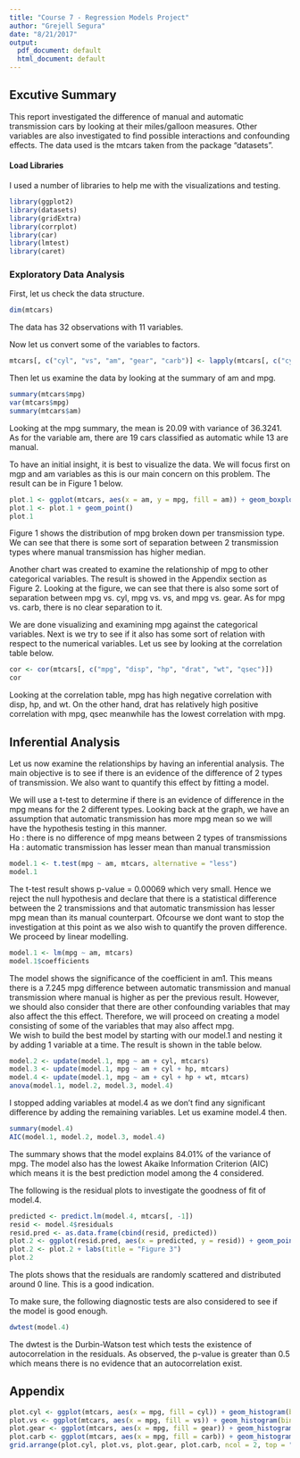 ```yaml
---
title: "Course 7 - Regression Models Project"
author: "Grejell Segura"
date: "8/21/2017"
output:
  pdf_document: default
  html_document: default
---
```


## Excutive Summary

This report investigated the difference of manual and automatic transmission cars by looking at their miles/galloon measures. Other variables are also investigated to find possible interactions and confounding effects. The data used is the mtcars taken from the package "datasets".

#### Load Libraries

I used a number of libraries to help me with the visualizations and testing.
```r
library(ggplot2)
library(datasets)
library(gridExtra)
library(corrplot)
library(car)
library(lmtest)
library(caret)
```

### Exploratory Data Analysis

First, let us check the data structure.
```r
dim(mtcars)
```

The data has 32 observations with 11 variables.

Now let us convert some of the variables to factors.
```r
mtcars[, c("cyl", "vs", "am", "gear", "carb")] <- lapply(mtcars[, c("cyl", "vs", "am", "gear", "carb")], as.factor)
```

Then let us examine the data by looking at the summary of am and mpg.
```r
summary(mtcars$mpg)
var(mtcars$mpg)
summary(mtcars$am)
```
Looking at the mpg summary, the mean is 20.09 with variance of 36.3241. As for the variable am, there are 19 cars classified as automatic while 13 are manual.

To have an initial insight, it is best to visualize the data. We will focus first on mgp and am variables as this is our main concern on this problem. The result can be in Figure 1 below.
```r
plot.1 <- ggplot(mtcars, aes(x = am, y = mpg, fill = am)) + geom_boxplot() + labs(title = "Figure 1")
plot.1 <- plot.1 + geom_point()
plot.1
```
  
Figure 1 shows the distribution of mpg broken down per transmission type. We can see that there is some sort of separation between 2 transmission types where manual transmission has higher median. 
  
Another chart was created to examine the relationship of mpg to other categorical variables. The result is showed in the Appendix section as Figure 2. Looking at the figure, we can see that there is also some sort of separation between mpg vs. cyl, mpg vs. vs, and mpg vs. gear. As for mpg vs. carb, there is no clear separation to it.
  
We are done visualizing and examining mpg against the categorical variables. Next is we try to see if it also has some sort of relation with respect to the numerical variables. Let us see by looking at the correlation table below.

```r
cor <- cor(mtcars[, c("mpg", "disp", "hp", "drat", "wt", "qsec")])
cor
```
  
Looking at the correlation table, mpg has high negative correlation with disp, hp, and wt. On the other hand, drat has relatively high positive correlation with mpg, qsec meanwhile has the lowest correlation with mpg.

## Inferential Analysis

Let us now examine the relationships by having an inferential analysis. The main objective is to see if there is an evidence of the difference of 2 types of transmission. We also want to quantify this effect by fitting a model.  
  
We will use a t-test to determine if there is an evidence of difference in the mpg means for the 2 different types. Looking back at the graph, we have an assumption that automatic transmission has more mpg mean so we will have the hypothesis testing in this manner.  
Ho : there is no difference of mpg means between 2 types of transmissions  
Ha : automatic transmission has lesser mean than manual transmission  

```r
model.1 <- t.test(mpg ~ am, mtcars, alternative = "less")
model.1
```

The t-test result shows p-value = 0.00069 which very small. Hence we reject the null hypothesis and declare that there is a statistical difference between the 2 transmissions and that automatic transmission has lesser mpg mean than its manual counterpart. Ofcourse we dont want to stop the investigation at this point as we also wish to quantify the proven difference. We proceed by linear modelling.

```r
model.1 <- lm(mpg ~ am, mtcars)
model.1$coefficients
```
  
The model shows the significance of the coefficient in am1. This means there is a 7.245 mpg difference between automatic transmission and manual transmission where manual is higher as per the previous result. However, we should also consider that there are other confounding variables that may also affect the this effect. Therefore, we will proceed on creating a model consisting of some of the variables that may also affect mpg.  
We wish to build the best model by starting with our model.1 and nesting it by adding 1 variable at a time. The result is shown in the table below.
```r
model.2 <- update(model.1, mpg ~ am + cyl, mtcars)
model.3 <- update(model.1, mpg ~ am + cyl + hp, mtcars)
model.4 <- update(model.1, mpg ~ am + cyl + hp + wt, mtcars)
anova(model.1, model.2, model.3, model.4)
```

I stopped adding variables at model.4 as we don't find any significant difference by adding the remaining variables. Let us examine model.4 then.

```r
summary(model.4)
AIC(model.1, model.2, model.3, model.4)
```
  
The summary shows that the model explains 84.01% of the variance of mpg. The model also has the lowest Akaike Information Criterion (AIC) which means it is the best prediction model among the 4 considered.  
  
The following is the residual plots to investigate the goodness of fit of model.4.
```r
predicted <- predict.lm(model.4, mtcars[, -1])
resid <- model.4$residuals
resid.pred <- as.data.frame(cbind(resid, predicted))
plot.2 <- ggplot(resid.pred, aes(x = predicted, y = resid)) + geom_point() + geom_hline(yintercept = 0)
plot.2 <- plot.2 + labs(title = "Figure 3")
plot.2
```
  
The plots shows that the residuals are randomly scattered and distributed around 0 line. This is a good indication.
  
To make sure, the following diagnostic tests are also considered to see if the model is good enough.
```r
dwtest(model.4)
```
  
The dwtest is the Durbin-Watson test which tests the existence of autocorrelation in the residuals. As observed, the p-value is greater than 0.5 which means there is no evidence that an autocorrelation exist.  
  

## Appendix

```r
plot.cyl <- ggplot(mtcars, aes(x = mpg, fill = cyl)) + geom_histogram(bins = 32)
plot.vs <- ggplot(mtcars, aes(x = mpg, fill = vs)) + geom_histogram(bins = 32)
plot.gear <- ggplot(mtcars, aes(x = mpg, fill = gear)) + geom_histogram(bins = 32)
plot.carb <- ggplot(mtcars, aes(x = mpg, fill = carb)) + geom_histogram(bins = 32)
grid.arrange(plot.cyl, plot.vs, plot.gear, plot.carb, ncol = 2, top = "Figure 2")
```
